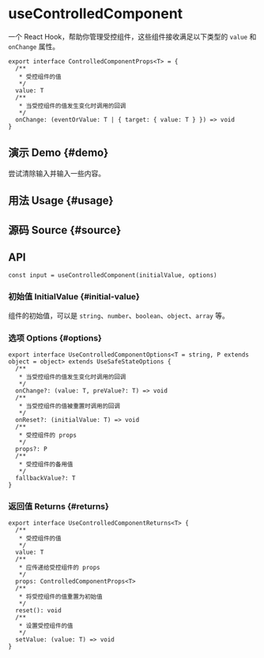 # useControlledComponent


<HooksType category="Utilities" />

一个 React Hook，帮助你管理受控组件，这些组件接收满足以下类型的 `value` 和 `onChange` 属性。


```tsx
export interface ControlledComponentProps<T> = {
  /**
   * 受控组件的值
   */
  value: T
  /**
   * 当受控组件的值发生变化时调用的回调
   */
  onChange: (eventOrValue: T | { target: { value: T } }) => void
}
```

## 演示 Demo \{#demo}

尝试清除输入并输入一些内容。


<App />

## 用法 Usage \{#usage}



## 源码 Source \{#source}


<Source />

## API

```tsx
const input = useControlledComponent(initialValue, options)
```

### 初始值 InitialValue \{#initial-value}

组件的初始值，可以是 `string`、`number`、`boolean`、`object`、`array` 等。

### 选项 Options \{#options}

```tsx
export interface UseControlledComponentOptions<T = string, P extends object = object> extends UseSafeStateOptions {
  /**
   * 当受控组件的值发生变化时调用的回调
   */
  onChange?: (value: T, preValue?: T) => void
  /**
   * 当受控组件的值被重置时调用的回调
   */
  onReset?: (initialValue: T) => void
  /**
   * 受控组件的 props
   */
  props?: P
  /**
   * 受控组件的备用值
   */
  fallbackValue?: T
}
```

### 返回值 Returns \{#returns}

```tsx
export interface UseControlledComponentReturns<T> {
  /**
   * 受控组件的值
   */
  value: T
  /**
   * 应传递给受控组件的 props
   */
  props: ControlledComponentProps<T>
  /**
   * 将受控组件的值重置为初始值
   */
  reset(): void
  /**
   * 设置受控组件的值
   */
  setValue: (value: T) => void
}
```
